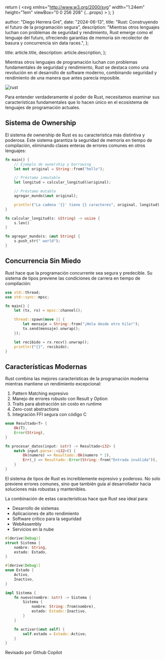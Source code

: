 
  return (
    <svg
      xmlns="http://www.w3.org/2000/svg"
      width="1.24em"
      height="1em"
      viewBox="0 0 256 208"
      {...props}
    >
      <path d="M205.28 31.36c14.096 14.88 20.016 35.2 22.512 63.68c6.626 0 12.805 1.47 16.976 7.152l7.792 10.56A17.55 17.55 0 0 1 256 123.2v28.688c-.008 3.704-1.843 7.315-4.832 9.504C215.885 187.222 172.35 208 128 208c-49.066 0-98.19-28.273-123.168-46.608c-2.989-2.189-4.825-5.8-4.832-9.504V123.2c0-3.776 1.2-7.424 3.424-10.464l7.792-10.544c4.173-5.657 10.38-7.152 16.992-7.152c2.496-28.48 8.4-48.8 22.512-63.68C77.331 3.165 112.567.06 127.552 0H128c14.72 0 50.4 2.88 77.28 31.36m-77.264 47.376c-3.04 0-6.544.176-10.272.544c-1.312 4.896-3.248 9.312-6.08 12.128c-11.2 11.2-24.704 12.928-31.936 12.928c-6.802 0-13.927-1.42-19.744-5.088c-5.502 1.808-10.786 4.415-11.136 10.912c-.586 12.28-.637 24.55-.688 36.824c-.026 6.16-.05 12.322-.144 18.488c.024 3.579 2.182 6.903 5.44 8.384C79.936 185.92 104.976 192 128.016 192c23.008 0 48.048-6.08 74.512-18.144c3.258-1.48 5.415-4.805 5.44-8.384c.317-18.418.062-36.912-.816-55.312h.016c-.342-6.534-5.648-9.098-11.168-10.912c-5.82 3.652-12.927 5.088-19.728 5.088c-7.232 0-20.72-1.728-31.936-12.928c-2.832-2.816-4.768-7.232-6.08-12.128a106 106 0 0 0-10.24-.544m-26.941 43.93c5.748 0 10.408 4.66 10.408 10.409v19.183c0 5.749-4.66 10.409-10.408 10.409s-10.408-4.66-10.408-10.409v-19.183c0-5.748 4.66-10.408 10.408-10.408m53.333 0c5.749 0 10.409 4.66 10.409 10.409v19.183c0 5.749-4.66 10.409-10.409 10.409c-5.748 0-10.408-4.66-10.408-10.409v-19.183c0-5.748 4.66-10.408 10.408-10.408M81.44 28.32c-11.2 1.12-20.64 4.8-25.44 9.92c-10.4 11.36-8.16 40.16-2.24 46.24c4.32 4.32 12.48 7.2 21.28 7.2c6.72 0 19.52-1.44 30.08-12.16c4.64-4.48 7.52-15.68 7.2-27.04c-.32-9.12-2.88-16.64-6.72-19.84c-4.16-3.68-13.6-5.28-24.16-4.32m68.96 4.32c-3.84 3.2-6.4 10.72-6.72 19.84c-.32 11.36 2.56 22.56 7.2 27.04c10.56 10.72 23.36 12.16 30.08 12.16c8.8 0 16.96-2.88 21.28-7.2c5.92-6.08 8.16-34.88-2.24-46.24c-4.8-5.12-14.24-8.8-25.44-9.92c-10.56-.96-20 .64-24.16 4.32M128 56c-2.56 0-5.6.16-8.96.48c.32 1.76.48 3.68.64 5.76c0 1.44 0 2.88-.16 4.48c3.2-.32 5.92-.32 8.48-.32s5.28 0 8.48.32c-.16-1.6-.16-3.04-.16-4.48c.16-2.08.32-4 .64-5.76c-3.36-.32-6.4-.48-8.96-.48"></path>
    </svg>
  );
}

  author: "Diego Herrera Gré",
  date: "2024-06-13",
  title: "Rust: Construyendo el futuro de la programación segura",
  description:
    "Mientras otros lenguajes luchan con problemas de seguridad y rendimiento, Rust emerge como el lenguaje del futuro, ofreciendo garantías de memoria sin recolector de basura y concurrencia sin data races.",
};

  title: article.title,
  description: article.description,
};


Mientras otros lenguajes de programación luchan con problemas fundamentales de seguridad y rendimiento, Rust se destaca como una revolución en el desarrollo de software moderno, combinando seguridad y rendimiento de una manera que antes parecía imposible.

<Image src={rust} alt="rust" quality={100} loading="lazy" />

Para entender verdaderamente el poder de Rust, necesitamos examinar sus características fundamentales que lo hacen único en el ecosistema de lenguajes de programación actuales.

## Sistema de Ownership

El sistema de ownership de Rust es su característica más distintiva y poderosa. Este sistema garantiza la seguridad de memoria en tiempo de compilación, eliminando clases enteras de errores comunes en otros lenguajes:

```rust
fn main() {
    // Ejemplo de ownership y borrowing
    let mut original = String::from("hello");

    // Préstamo inmutable
    let longitud = calcular_longitud(&original);

    // Préstamo mutable
    agregar_mundo(&mut original);

    println!("La cadena '{}' tiene {} caracteres", original, longitud);
}

fn calcular_longitud(s: &String) -> usize {
    s.len()
}

fn agregar_mundo(s: &mut String) {
    s.push_str(" world");
}
```

## Concurrencia Sin Miedo

Rust hace que la programación concurrente sea segura y predecible. Su sistema de tipos previene las condiciones de carrera en tiempo de compilación:

```rust
use std::thread;
use std::sync::mpsc;

fn main() {
    let (tx, rx) = mpsc::channel();

    thread::spawn(move || {
        let mensaje = String::from("¡Hola desde otro hilo!");
        tx.send(mensaje).unwrap();
    });

    let recibido = rx.recv().unwrap();
    println!("{}", recibido);
}
```

## Características Modernas

Rust combina las mejores características de la programación moderna mientras mantiene un rendimiento excepcional:

1. Pattern Matching expresivo
2. Manejo de errores robusto con Result y Option
3. Traits para abstracción sin costo en runtime
4. Zero-cost abstractions
5. Integración FFI segura con código C

```rust
enum Resultado<T> {
    Ok(T),
    Error(String),
}

fn procesar_datos(input: &str) -> Resultado<i32> {
    match input.parse::<i32>() {
        Ok(numero) => Resultado::Ok(numero * 2),
        Err(_) => Resultado::Error(String::from("Entrada inválida")),
    }
}
```

El sistema de tipos de Rust es increíblemente expresivo y poderoso. No solo previene errores comunes, sino que también guía al desarrollador hacia soluciones más robustas y mantenibles.

La combinación de estas características hace que Rust sea ideal para:

- Desarrollo de sistemas
- Aplicaciones de alto rendimiento
- Software crítico para la seguridad
- WebAssembly
- Servicios en la nube

```rust
#[derive(Debug)]
struct Sistema {
    nombre: String,
    estado: Estado,
}

#[derive(Debug)]
enum Estado {
    Activo,
    Inactivo,
}

impl Sistema {
    fn nuevo(nombre: &str) -> Sistema {
        Sistema {
            nombre: String::from(nombre),
            estado: Estado::Inactivo,
        }
    }

    fn activar(&mut self) {
        self.estado = Estado::Activo;
    }
}
```

<div className="flex items-center gap-2 rounded-lg bg-gray-100 px-6 py-4 dark:bg-gray-800">
  <span className="text-sm font-medium text-gray-700 dark:text-gray-300">
    Revisado por Github Copilot
  </span>
  <LogosGithubCopilot
    width="32"
    height="32"
    alt="logo copilot"
    className="color-inverse text-black dark:invert"
  />
</div>
